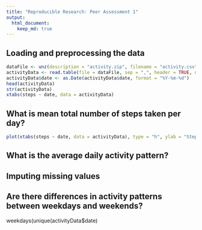 ```yaml
---
title: "Reproducible Research: Peer Assessment 1"
output: 
  html_document:
    keep_md: true
---
```



## Loading and preprocessing the data
```r
dataFile <- unz(description = "activity.zip", filename = "activity.csv")
activityData <- read.table(file = dataFile, sep = ",", header = TRUE, na.strings = "NA")
activityData$date <- as.Date(activityData$date, format = "%Y-%m-%d")
head(activityData)
str(activityData)
xtabs(steps ~ date, data = activityData)
```

## What is mean total number of steps taken per day?

```r
plot(xtabs(steps ~ date, data = activityData), type = "h", ylab = "Steps", xlab = "Date")
```

## What is the average daily activity pattern?



## Imputing missing values



## Are there differences in activity patterns between weekdays and weekends?
weekdays(unique(activityData$date)
